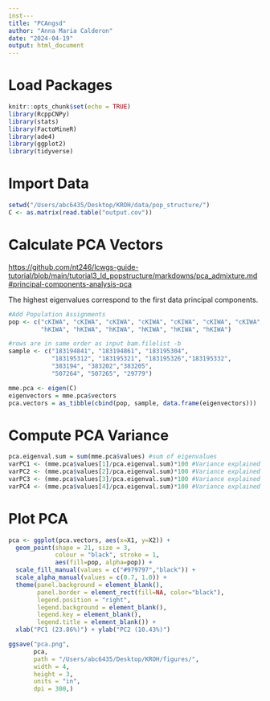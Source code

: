 ```yaml
---
inst---
title: "PCAngsd"
author: "Anna Maria Calderon"
date: "2024-04-19"
output: html_document
---
```


# Load Packages

```r
knitr::opts_chunk$set(echo = TRUE)
library(RcppCNPy)
library(stats)
library(FactoMineR)
library(ade4)
library(ggplot2)
library(tidyverse)
```

# Import Data

```r
setwd("/Users/abc6435/Desktop/KROH/data/pop_structure/")
C <- as.matrix(read.table("output.cov"))
```

# Calculate PCA Vectors

<https://github.com/nt246/lcwgs-guide-tutorial/blob/main/tutorial3_ld_popstructure/markdowns/pca_admixture.md#principal-components-analysis-pca>

The highest eigenvalues correspond to the first data principal components.

```r
#Add Population Assignments
pop <- c("cKIWA", "cKIWA", "cKIWA", "cKIWA", "cKIWA", "cKIWA", "cKIWA",
         "hKIWA", "hKIWA", "hKIWA", "hKIWA", "hKIWA", "hKIWA")

#rows are in same order as input bam.filelist -b 
sample <- c("183194841", "183194861", "183195304", 
            "183195312", "183195321", "183195326","183195332", 
            "383194", "383202","383205", 
            "507264", "507265", "29779")

mme.pca <- eigen(C)
eigenvectors = mme.pca$vectors
pca.vectors = as_tibble(cbind(pop, sample, data.frame(eigenvectors)))


```

# Compute PCA Variance

```r

pca.eigenval.sum = sum(mme.pca$values) #sum of eigenvalues
varPC1 <- (mme.pca$values[1]/pca.eigenval.sum)*100 #Variance explained by PC1
varPC2 <- (mme.pca$values[2]/pca.eigenval.sum)*100 #Variance explained by PC2
varPC3 <- (mme.pca$values[3]/pca.eigenval.sum)*100 #Variance explained by PC3
varPC4 <- (mme.pca$values[4]/pca.eigenval.sum)*100 #Variance explained by PC4
```

# Plot PCA

```r
pca <- ggplot(pca.vectors, aes(x=X1, y=X2)) +
  geom_point(shape = 21, size = 3,
             colour = "black", stroke = 1,
             aes(fill=pop, alpha=pop)) +
  scale_fill_manual(values = c("#979797","black")) +
  scale_alpha_manual(values = c(0.7, 1.0)) +
  theme(panel.background = element_blank(),
        panel.border = element_rect(fill=NA, color="black"),
        legend.position = "right",
        legend.background = element_blank(),
        legend.key = element_blank(), 
        legend.title = element_blank()) +
  xlab("PC1 (23.86%)") + ylab("PC2 (10.43%)") 

ggsave("pca.png",
       pca, 
       path = "/Users/abc6435/Desktop/KROH/figures/",
       width = 4,
       height = 3,
       units = "in",
       dpi = 300,)
```

